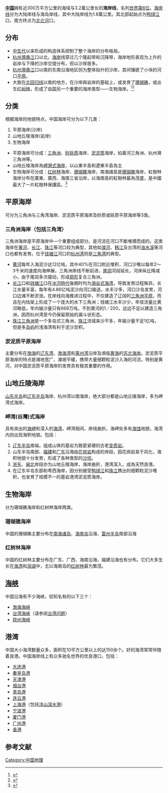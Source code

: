 '''[[中国|中国]]'''拥有近300万平方公里的海域与3.2萬公里长的'''海岸线'''，名列[[各国海岸线长度列表|世界第6位]]。[[海岸线|海岸线]]分为大陆岸线与海岛岸线，其中大陆岸线为1.8萬公里。其北部起始点为[[鸭绿江|鸭绿江]]口，南方终点为[[北仑河|北仑河]]口。

==分布==
*[[中生代|中生代]]以来形成的构造体系控制了整个海岸的分布格局。
*[[杭州灣|杭州灣]][[甬江|甬江]]口以北，[[海岸|海岸]]线穿过几个隆起带和沉降带，海岸地形表现为上升的岩岸与下降的沙岸交错分布，但以沙岸居多。
*[[杭州灣|杭州灣]][[甬江|甬江]]口以南的东南沿海地区则为整体抬升的沙岸，其间镶嵌了小块的河口[[平原|平原]]。
*大致在[[北回归线|北回归线]]以南的地方，在沙岸與岩岸的基础上，或发育了[[珊瑚礁|珊瑚礁]]，或丛生[[红树林|红树林]]，形成了[[中国|中国]]另一个重要的海岸类型——生物海岸。<ref>{{cite web | title = 中国的海岸 | url = http://www.igsnrr.ac.cn/kxcb/dlyzykpyd/zgdl/zghayjh/200703/t20070329_2154942.html | accessdate = 2015-08-28 | archive-date = 2015-09-24 | archive-url = https://web.archive.org/web/20150924033255/http://www.igsnrr.ac.cn/kxcb/dlyzykpyd/zgdl/zghayjh/200703/t20070329_2154942.html | dead-url = no }}</ref><ref>{{cite web | title = 中國的沙岸與岩岸 | url = http://www.tlsh.tp.edu.tw/~t127/chinageo/chinageo04.htm | accessdate = 2015-08-28 | archive-date = 2016-08-30 | archive-url = https://web.archive.org/web/20160830060317/http://www.tlsh.tp.edu.tw/~t127/chinageo/chinageo04.htm | dead-url = no }}</ref>

== 分类 ==
根据海岸的地貌特点，中国海岸可分为以下几类：
#平原海岸(沙岸)
#山地丘陵海岸(岩岸)
#生物海岸
*平原海岸可分成：[[三角洲|三角洲]]、[[砂砾质|砂砾质]]海岸、[[淤泥质|淤泥质]]海岸，如黃河三角洲、杭州灣三角洲等。
*山地丘陵海岸為[[岬灣式海岸|岬灣式海岸]]、以山東半島和遼東半島為主
*生物海岸可分成：[[红树林|红树林]]海岸、[[珊瑚礁|珊瑚礁]]海岸，南海諸島是[[珊瑚礁|珊瑚礁]]海岸，紅樹林海岸分布在廣東、廣西、海南三省沿岸，以海南島的紅樹林最為茂盛，是中國最大了一片紅樹林保護區。<ref>{{cite | author = 陸大道 | title = 《中国國家地理圖鑑》 中國海岸篇}}</ref>

== 平原海岸 ==
可分为三角洲与三角湾海岸、淤泥质平原海岸及砂质或砾质平原海岸等3类。   
 
===三角洲海岸（包括三角湾）===
三角洲海岸是平原海岸中—个重要组成部分。是河流在河口不斷堆積而成的。这类海岸在[[黄河|黄河]]、[[长江|长江]]、[[珠江|珠江]]等河口较为典型，其他如[[滦河|滦河]]、[[韩江|韩江]]及台湾的[[浊水溪|浊水溪]]等河口也都有发育。位于[[钱塘江|钱塘江]]河口的[[杭州湾|杭州湾]]则是[[三角湾|三角湾]]的典型。
 
*[[黄河|黄河]]每年入海泥沙达12亿吨，其中40%在河口附近堆积，河口沙嘴以每年2～3千米的速度向海伸展，三角洲岸线不断前进，[[尾闾|尾闾]]河段延长，河床纵比降减小。由于尾闾多次摆动，形成[[扇形|扇形]]复合三角洲。
*[[长江|长江]]口和[[钱塘江|钱塘江]]口在[[冰河時代|冰河時代]]後期时均为[[溺谷式海湾|溺谷式海湾]]，导致发育过程殊异。长江水量丰富，每年有4.86亿吨泥沙向河口输送，水丰沙多，河口沙岛发育，河口边滩不断淤涨。在岸线向海推进过程中，不仅建造了辽阔的[[長江三角洲|三角洲平原]]，而且在内陆架上形成了一个庞大的水下三角洲；钱塘江水丰沙少，年径流量比黄河略低，年内输沙量只有668万吨，不到黄河的1／200，远远不足以建造三角洲，因而杭州湾至今仍保留原始的漏斗状形态。
*[[珠江三角洲|珠江三角洲]]是一个多岛式三角洲，[[珠江|珠江]]流域来沙不多，年输沙量不足1亿吨，但是多[[岛屿|岛屿]]的浅海湾有利于泥沙淤积。

===淤泥质平原海岸===  
主要分布在[[渤海|渤海]]的[[辽东湾|辽东湾]]、[[渤海湾|渤海湾]]和[[莱州湾|莱州湾]]沿岸及濒临[[黄海|黄海]]的[[苏北海岸|苏北海岸]]。淤泥质平原海岸的特点是滩地宽广、滩坡平缓，携带大量细颗粒泥沙入海的河流，特别是黄河，对中国淤泥质平原海岸的发育具有极其重要的作用。

== 山地丘陵海岸 ==
[[山东半岛|山东半岛]]和[[辽东半岛|辽东半岛]]海岸、杭州湾以南海岸，绝大部分都是山地丘陵海岸，多为岬湾式海岸。
 
===岬湾(谷灣)式海岸===  
具有突出的[[海岬|海岬]]和深入的[[海湾|海湾]]，岬湾相间，岸线曲折。海岬处多有[[海蚀|海蚀]]地貌，海湾内则出现海积地貌。包括：
#[[辽东半岛|辽东半岛]]南端，组成山体的基岩为致密紧硬的古老[[变质岩|变质岩]]。
#山东半岛南部、[[福建|福建]]和[[广东|广东]]沿海由[[花岗岩|花岗岩]]构成的岸段，因花岗岩易于风化，海积地貌十分发育，形成了各种类型的[[沙坝|沙坝]]。
#[[浙东八府|浙东]]、[[闽北|闽北]]岸段亦为山地丘陵海岸，海岸曲折，港湾深入，成為天然良港。
#在辽东半岛东部和粤西海岸，因分别接受[[鸭绿江|鸭绿江]]和[[珠江|珠江]]携出的细颗粒泥沙堆积，也发育了规模不一的基岩港湾淤泥质海岸。

== 生物海岸  ==
分为珊瑚礁海岸和红树林海岸两类。
 
===珊瑚礁海岸===  
中国的珊瑚礁主要分布在[[南海诸岛|南海诸岛]]、[[海南岛|海南岛]]沿海、[[雷州半岛|雷州半岛]]南部沿海

===红树林海岸===  
中国的红树林主要分布在广东、广西、海南沿海，福建沿海也有分布。它们大多生长在[[海湾|海湾]]和[[澙湖|澙湖]]中，尤以海南岛的[[红树林|红树林]]最为繁茂。

== [[海峡|海峡]] ==
中国沿海有不少海峡，较知名有的以下三个：
*[[渤海海峡|渤海海峡]]
*[[台湾海峡|台湾海峡]]（请参阅[[台湾问题|台湾问题]]）
*[[琼州海峡|琼州海峡]]

== 港湾 ==
中国大小海湾数量众多，面积在10平方公里以上的达150余个。好的海湾常常伴随着良港。中国海岸线上有众多驰名世界的优良港口，包括：
*[[大连港|大连港]]
*[[秦皇岛港|秦皇岛港]]
*[[天津港|天津港]]
*[[烟台港|烟台港]]
*[[青岛港|青岛港]]
*[[连云港|连云港]]
*[[上海港|上海港]]（包括[[洋山深水港|洋山深水港]]）
*[[宁波港|宁波港]]
*[[厦门港|厦门港]]
*[[广州港|广州港]]
*[[香港|香港]]
== 参考文献 ==
{{Reflist|2}}
[[Category:中国地理|Category:中国地理]]